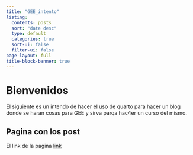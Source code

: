 ```yaml
---
title: "GEE_intento"
listing:
  contents: posts
  sort: "date desc"
  type: default
  categories: true
  sort-ui: false
  filter-ui: false
page-layout: full
title-block-banner: true
---
```


# Bienvenidos

El siguiente es un intendo de hacer el uso de quarto para hacer un blog donde se haran cosas para GEE y sirva parqa hac4er un curso del mismo. 


## Pagina con los post 


El link de la pagina [link](https://msalazarcgeo.github.io/GEE_intento/)
